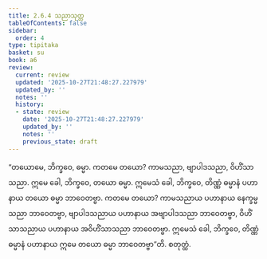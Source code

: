 ```yaml
---
title: 2.6.4 သညာသုတ္တ
tableOfContents: false
sidebar:
  order: 4
type: tipitaka
basket: su
book: a6
review:
  current: review
  updated: '2025-10-27T21:48:27.227979'
  updated_by: ''
  notes: ''
  history:
  - state: review
    date: '2025-10-27T21:48:27.227979'
    updated_by: ''
    notes: ''
    previous_state: draft
---
```



<ReviewStatus review={frontmatter.review} showDetails={true} />

<HypothesisAnnotation frontmatter={frontmatter} />

<DynamicBreadcrumb />

<Division number="110" book="a6" e="ch" v="16" p="389">

<Paragraph number="748" book="a6">
“တယောမေ, ဘိက္ခဝေ, ဓမ္မာ. ကတမေ တယော? ကာမသညာ, ဗျာပါဒသညာ, ဝိဟိံသာသညာ. ဣမေ ခေါ, ဘိက္ခဝေ, တယော ဓမ္မာ. ဣမေသံ ခေါ, ဘိက္ခဝေ, တိဏ္ဏံ ဓမ္မာနံ ပဟာနာယ တယော ဓမ္မာ ဘာဝေတဗ္ဗာ. ကတမေ တယော? ကာမသညာယ ပဟာနာယ နေက္ခမ္မသညာ ဘာဝေတဗ္ဗာ, ဗျာပါဒသညာယ ပဟာနာယ အဗျာပါဒသညာ ဘာဝေတဗ္ဗာ, ဝိဟိံသာသညာယ ပဟာနာယ အဝိဟိံသာသညာ ဘာဝေတဗ္ဗာ. ဣမေသံ ခေါ, ဘိက္ခဝေ, တိဏ္ဏံ ဓမ္မာနံ ပဟာနာယ ဣမေ တယော ဓမ္မာ ဘာဝေတဗ္ဗာ”တိ.

</Paragraph>
</Division>

<Paragraph number="749" type="center" book="a6">
စတုတ္ထံ.
</Paragraph>